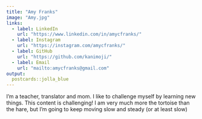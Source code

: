 ```yaml
---
title: "Amy Franks"
image: "Amy.jpg"
links:
  - label: LinkedIn
    url: "https://www.linkedin.com/in/amycfranks/"
  - label: Instagram
    url: "https://instagram.com/amycfranks/"
  - label: GitHub
    url: "https://github.com/kanimoji/"
  - label: Email
    url: "mailto:amycfranks@gmail.com"
output:
  postcards::jolla_blue
---
```

 
I'm a teacher, translator and mom. I like to challenge myself by learning new things. This content is challenging! I am very much more the tortoise than the hare, but I'm going to keep moving slow and steady (or at least slow)

